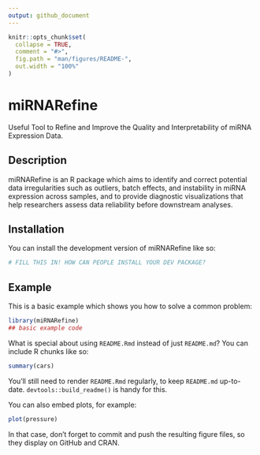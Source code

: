 ```yaml
---
output: github_document
---
```


<!-- README.md is generated from README.Rmd. Please edit that file -->

```r
knitr::opts_chunk$set(
  collapse = TRUE,
  comment = "#>",
  fig.path = "man/figures/README-",
  out.width = "100%"
)
```

# miRNARefine

<!-- badges: start -->
<!-- badges: end -->
Useful Tool to Refine and Improve the Quality and Interpretability
of miRNA Expression Data.

## Description

miRNARefine is an R package which aims to identify and correct potential data irregularities such as outliers, batch effects, and instability in miRNA expression across samples, and to provide diagnostic visualizations that help researchers assess data reliability before downstream analyses.

## Installation

You can install the development version of miRNARefine like so:

``` r
# FILL THIS IN! HOW CAN PEOPLE INSTALL YOUR DEV PACKAGE?
```

## Example

This is a basic example which shows you how to solve a common problem:

```r
library(miRNARefine)
## basic example code
```

What is special about using `README.Rmd` instead of just `README.md`? You can include R chunks like so:

```r
summary(cars)
```

You'll still need to render `README.Rmd` regularly, to keep `README.md` up-to-date. `devtools::build_readme()` is handy for this.

You can also embed plots, for example:

```r
plot(pressure)
```

In that case, don't forget to commit and push the resulting figure files, so they display on GitHub and CRAN.
